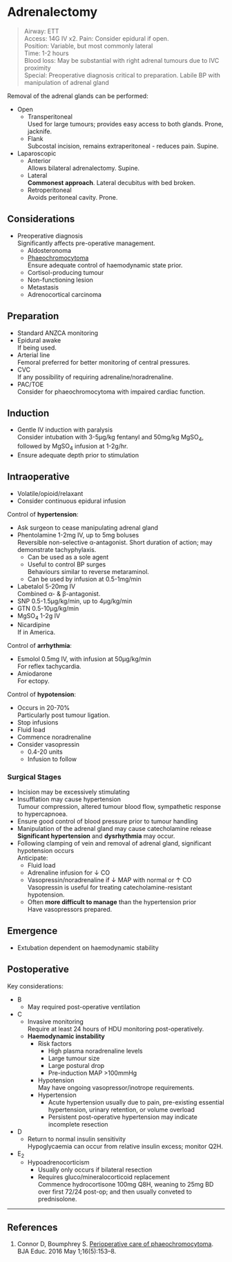 # Adrenalectomy


>Airway: ETT <br>
>Access: 14G IV x2.
>Pain: Consider epidural if open. <br>
>Position: Variable, but most commonly lateral <br>
>Time: 1-2 hours <br>
>Blood loss: May be substantial with right adrenal tumours due to IVC proximity <br>
>Special: Preoperative diagnosis critical to preparation. Labile BP with manipulation of adrenal gland <br>

Removal of the adrenal glands can be performed:

* Open
	* Transperitoneal  
	Used for large tumours; provides easy access to both glands. Prone, jacknife.
	* Flank  
	Subcostal incision, remains extraperitoneal - reduces pain. Supine.
* Laparoscopic
	* Anterior  
	Allows bilateral adrenalectomy. Supine.
	* Lateral  
	**Commonest approach**. Lateral decubitus with bed broken.
	* Retroperitoneal  
	Avoids peritoneal cavity. Prone.


## Considerations

* Preoperative diagnosis  
Significantly affects pre-operative management.
	* Aldosteronoma
	* [Phaeochromocytoma](/disease/endo/phaeo.md#mx)  
	Ensure adequate control of haemodynamic state prior.
	* Cortisol-producing tumour
	* Non-functioning lesion
	* Metastasis
	* Adrenocortical carcinoma


## Preparation

* Standard ANZCA monitoring
* Epidural awake  
If being used.
* Arterial line  
Femoral preferred for better monitoring of central pressures.
* CVC  
If any possibility of requiring adrenaline/noradrenaline.
* PAC/TOE  
Consider for phaeochromocytoma with impaired cardiac function.


## Induction

* Gentle IV induction with paralysis  
Consider intubation with 3-5μg/kg fentanyl and 50mg/kg MgSO~4~, followed by MgSO~4~ infusion at 1-2g/hr.
* Ensure adequate depth prior to stimulation


## Intraoperative

* Volatile/opioid/relaxant
* Consider continuous epidural infusion

Control of **hypertension**:

* Ask surgeon to cease manipulating adrenal gland
* Phentolamine 1-2mg IV, up to 5mg boluses  
Reversible non-selective α-antagonist. Short duration of action; may demonstrate tachyphylaxis.
	* Can be used as a sole agent
	* Useful to control BP surges  
	Behaviours similar to reverse metaraminol.
	* Can be used by infusion at 0.5-1mg/min
* Labetalol 5-20mg IV  
Combined α- & β-antagonist. 
* SNP 0.5-1.5μg/kg/min, up to 4μg/kg/min  
* GTN 0.5-10μg/kg/min
* MgSO~4~ 1-2g IV
* Nicardipine  
If in America.

Control of **arrhythmia**:

* Esmolol 0.5mg IV, with infusion at 50μg/kg/min    
For reflex tachycardia.
* Amiodarone  
For ectopy.


Control of **hypotension**:

* Occurs in 20-70%  
Particularly post tumour ligation.
* Stop infusions
* Fluid load
* Commence noradrenaline
* Consider vasopressin
	* 0.4-20 units
	* Infusion to follow


### Surgical Stages

* Incision may be excessively stimulating
* Insufflation may cause hypertension  
Tumour compression, altered tumour blood flow, sympathetic response to hypercapnoea.
* Ensure good control of blood pressure prior to tumour handling
* Manipulation of the adrenal gland may cause catecholamine release  
**Significant hypertension** and **dysrhythmia** may occur.
* Following clamping of vein and removal of adrenal gland, significant hypotension occurs  
Anticipate:
	* Fluid load
	* Adrenaline infusion for ↓ CO
	* Vasopressin/noradrenaline if ↓ MAP with normal or ↑ CO  
	Vasopressin is useful for treating catecholamine-resistant hypotension.
	* Often **more difficult to manage** than the hypertension prior  
	Have vasopressors prepared.

## Emergence

* Extubation dependent on haemodynamic stability


## Postoperative

Key considerations:

* B
	* May required post-operative ventilation
* C
	* Invasive monitoring  
	Require at least 24 hours of HDU monitoring post-operatively.
	* **Haemodynamic instability**
		* Risk factors
			* High plasma noradrenaline levels
			* Large tumour size
			* Large postural drop
			* Pre-induction MAP >100mmHg
		* Hypotension  
		May have ongoing vasopressor/inotrope requirements.
		* Hypertension
			* Acute hypertension usually due to pain, pre-existing essential hypertension, urinary retention, or volume overload
			* Persistent post-operative hypertension may indicate incomplete resection
* D
	* Return to normal insulin sensitivity  
	Hypoglycaemia can occur from relative insulin excess; monitor Q2H.
* E~2~
	* Hypoadrenocorticism
		* Usually only occurs if bilateral resection
		* Requires gluco/mineralocorticoid replacement  
		Commence hydrocortisone 100mg Q8H, weaning to 25mg BD over first 72/24 post-op; and then usually conveted to prednisolone.



---

## References

1. Connor D, Boumphrey S. [Perioperative care of phaeochromocytoma](https://academic.oup.com/bjaed/article/16/5/153/2389873). BJA Educ. 2016 May 1;16(5):153–8. 
